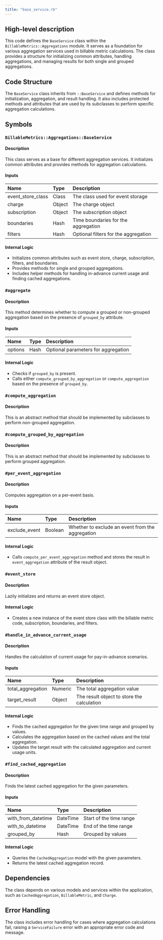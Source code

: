 ```yaml
---
title: "base_service.rb"
---
```


## High-level description
This code defines the `BaseService` class within the `BillableMetrics::Aggregations` module. It serves as a foundation for various aggregation services used in billable metric calculations. The class provides a structure for initializing common attributes, handling aggregations, and managing results for both single and grouped aggregations.

## Code Structure
The `BaseService` class inherits from `::BaseService` and defines methods for initialization, aggregation, and result handling. It also includes protected methods and attributes that are used by its subclasses to perform specific aggregation calculations.

## Symbols

### `BillableMetrics::Aggregations::BaseService`
#### Description
This class serves as a base for different aggregation services. It initializes common attributes and provides methods for aggregation calculations.

#### Inputs
| Name | Type | Description |
|:-----|:-----|:------------|
| event_store_class | Class | The class used for event storage |
| charge | Object | The charge object |
| subscription | Object | The subscription object |
| boundaries | Hash | Time boundaries for the aggregation |
| filters | Hash | Optional filters for the aggregation |

#### Internal Logic
- Initializes common attributes such as event store, charge, subscription, filters, and boundaries.
- Provides methods for single and grouped aggregations.
- Includes helper methods for handling in-advance current usage and finding cached aggregations.

### `#aggregate`
#### Description
This method determines whether to compute a grouped or non-grouped aggregation based on the presence of `grouped_by` attribute.

#### Inputs
| Name | Type | Description |
|:-----|:-----|:------------|
| options | Hash | Optional parameters for aggregation |

#### Internal Logic
- Checks if `grouped_by` is present.
- Calls either `compute_grouped_by_aggregation` or `compute_aggregation` based on the presence of `grouped_by`.

### `#compute_aggregation`
#### Description
This is an abstract method that should be implemented by subclasses to perform non-grouped aggregation.

### `#compute_grouped_by_aggregation`
#### Description
This is an abstract method that should be implemented by subclasses to perform grouped aggregation.

### `#per_event_aggregation`
#### Description
Computes aggregation on a per-event basis.

#### Inputs
| Name | Type | Description |
|:-----|:-----|:------------|
| exclude_event | Boolean | Whether to exclude an event from the aggregation |

#### Internal Logic
- Calls `compute_per_event_aggregation` method and stores the result in `event_aggregation` attribute of the result object.

### `#event_store`
#### Description
Lazily initializes and returns an event store object.

#### Internal Logic
- Creates a new instance of the event store class with the billable metric code, subscription, boundaries, and filters.

### `#handle_in_advance_current_usage`
#### Description
Handles the calculation of current usage for pay-in-advance scenarios.

#### Inputs
| Name | Type | Description |
|:-----|:-----|:------------|
| total_aggregation | Numeric | The total aggregation value |
| target_result | Object | The result object to store the calculation |

#### Internal Logic
- Finds the cached aggregation for the given time range and grouped by values.
- Calculates the aggregation based on the cached values and the total aggregation.
- Updates the target result with the calculated aggregation and current usage units.

### `#find_cached_aggregation`
#### Description
Finds the latest cached aggregation for the given parameters.

#### Inputs
| Name | Type | Description |
|:-----|:-----|:------------|
| with_from_datetime | DateTime | Start of the time range |
| with_to_datetime | DateTime | End of the time range |
| grouped_by | Hash | Grouped by values |

#### Internal Logic
- Queries the `CachedAggregation` model with the given parameters.
- Returns the latest cached aggregation record.

## Dependencies
The class depends on various models and services within the application, such as `CachedAggregation`, `BillableMetric`, and `Charge`.

## Error Handling
The class includes error handling for cases where aggregation calculations fail, raising a `ServiceFailure` error with an appropriate error code and message.